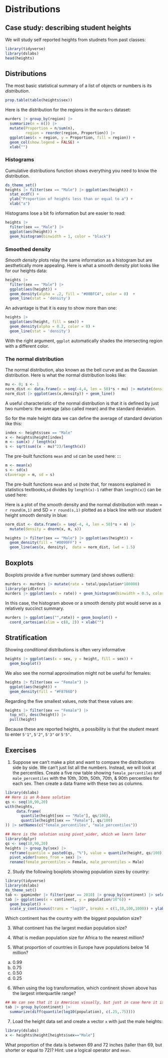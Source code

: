 # Distributions 

## Case study: describing student heights

We will study self reported heights from studnets from past classes:

```r
library(tidyverse)
library(dslabs)
head(heights)
```


## Distributions

The most basic statistical summary of a list of objects or numbers is its *distribution*. 


```r
prop.table(table(heights$sex))
```

Here is the distribution for the regions in the `murders` dataset:


```r
murders |> group_by(region) |>
  summarize(n = n()) |>
  mutate(Proportion = n/sum(n), 
         region = reorder(region, Proportion)) |>
  ggplot(aes(x = region, y = Proportion, fill = region)) + 
  geom_col(show.legend = FALSE) + 
  xlab("")
```


### Histograms

Cumulative distributions function shows everything you need to know the distribution.

```r
ds_theme_set()
heights |> filter(sex == "Male") |> ggplot(aes(height)) + 
  stat_ecdf() +
  ylab("Proportion of heights less than or equal to a") + 
  xlab("a")
```

Histograms lose a bit fo information but are easier to read:

```r
heights |> 
  filter(sex == "Male") |> 
  ggplot(aes(height)) + 
  geom_histogram(binwidth = 1, color = "black")
```


### Smoothed density

*Smooth density* plots relay the same information as a histogram but are aesthetically more appealing. Here is what a smooth density plot looks like for our heights data:

```r
heights |> 
  filter(sex == "Male") |> 
  ggplot(aes(height)) + 
  geom_density(alpha = .2, fill = "#00BFC4", color = 0)  +
  geom_line(stat = 'density')
```

An advantage is that it is easy to show more than one:

```r
heights |> 
  ggplot(aes(height, fill = sex)) + 
  geom_density(alpha = 0.2, color = 0) +
  geom_line(stat = 'density')
```

With the right argument, `ggplot` automatically shades the intersecting region with a different color. 

### The normal distribution {#sec-dataviz-normal-distribution}


The normal distribution, also known as the bell curve and as the Gaussian distribution. Here is what the normal distribution looks like:

```r
mu <- 0; s <- 1
norm_dist <- data.frame(x = seq(-4,4, len = 50)*s + mu) |> mutate(density = dnorm(x, mu, s))
norm_dist |> ggplot(aes(x,density)) + geom_line()
```

A useful characteristic of the normal distribution is that it is defined by just two numbers: the average (also called mean) and the standard deviation.

So for the male height data we can define the average of standard deviation like this:

```r
index <- heights$sex == "Male"
x <- heights$height[index]
m <- sum(x) / length(x)
s <- sqrt(sum((x - mu)^2)/length(x))
```

The pre-built functions `mean` and `sd` can be used here:
:::

```r
m <- mean(x)
s <- sd(x)
c(average = m, sd = s)
```

:::{.callout-note}
The pre-built functions `mean` and `sd` (note that, for reasons explained in statistics textbooks,`sd` divides by `length(x)-1` rather than `length(x)`) can be used here:
:::

Here is a plot of the smooth density and the normal distribution with mean = `r round(m,1)` and SD = `r round(s,1)` plotted as a black line with our student height smooth density in blue:

```r
norm_dist <- data.frame(x = seq(-4, 4, len = 50)*s + m) |> 
  mutate(density = dnorm(x, m, s))

heights |> filter(sex == "Male") |> ggplot(aes(height)) +
  geom_density(fill = "#0099FF") +
  geom_line(aes(x, density),  data = norm_dist, lwd = 1.5) 
```

## Boxplots

Boxplots provide a five number summary (and shows outliers):

```r
murders <- murders |> mutate(rate = total/population*100000)
library(gridExtra)
murders |> ggplot(aes(x = rate)) + geom_histogram(binwidth = 0.5, color = "black") + ggtitle("Histogram")
```

In this case, the histogram above or a smooth density plot would serve as a relatively succinct summary.


```r
murders |> ggplot(aes("",rate)) + geom_boxplot() +
  coord_cartesian(xlim = c(0, 2)) + xlab("")
```


## Stratification {#sec-dataviz-stratification}

Showing _conditional_ distributions is often very informative

```r
heights |> ggplot(aes(x = sex, y = height, fill = sex)) +
  geom_boxplot()
```


We also see the normal approximation might not be useful for females:

```r
heights |> filter(sex == "Female") |>
  ggplot(aes(height)) +
  geom_density(fill = "#F8766D") 
```


Regarding the five smallest values, note that these values are:

```r
heights |> filter(sex == "Female") |> 
  top_n(5, desc(height)) |>
  pull(height)
```

Because these are reported heights, a possibility is that the student meant to enter `5'1"`, `5'2"`, `5'3"` or `5'5"`.

## Exercises


(@) Suppose we can't make a plot and want to compare the distributions side by side. We can't just list all the numbers. Instead, we will look at the percentiles. Create a five row table showing `female_percentiles` and `male_percentiles` with the 10th, 30th, 50th, 70th, & 90th percentiles for each sex. Then create a data frame with these two as columns.

```r
library(dslabs)
## Here is an R-base solution
qs <- seq(10,90,20)
with(heights,
     data.frame(
       quantile(height[sex == "Male"], qs/100),
       quantile(height[sex == "Female"], qs/100)
)) |> setNames(c("female_percentiles", "male_percentiles"))

## Here is the solution using pivot_wider, which we learn later
library(dplyr)
qs <- seq(10,90,20)
heights |> group_by(sex) |>
  reframe(quantile = paste0(qs, "%"), value = quantile(height, qs/100)) |>
  pivot_wider(names_from = sex) |>
  rename(female_percentiles = Female, male_percentiles = Male)
```

(@) Study the following boxplots showing population sizes by country:

```r
library(tidyverse)
library(dslabs)
ds_theme_set()
tab <- gapminder |> filter(year == 2010) |> group_by(continent) |> select(continent, population)  
tab |> ggplot(aes(x = continent, y = population/10^6)) + 
  geom_boxplot() + 
  scale_y_continuous(trans = "log10", breaks = c(1,10,100,1000)) + ylab("Population in millions")
```

Which continent has the country with the biggest population size?

(@) What continent has the largest median population size?

(@) What is median population size for Africa to the nearest million?

(@) What proportion of countries in Europe have populations below 14 million?

a.  0.99
b.  0.75
c.  0.50
d.  0.25

(@) When using the log transformation, which continent shown above has the largest interquartile range?

```r
## We can see that it is Americas visually, but just in case here it is:
tab |> group_by(continent) |>
  summarize(diff(quantile(log10(population), c(.25,.75))))
```


(@) Load the height data set and create a vector `x` with just the male heights:

```r
library(dslabs)
x <- heights$height[heights$sex=="Male"]
```

What proportion of the data is between 69 and 72 inches (taller than 69, but shorter or equal to 72)? Hint: use a logical operator and `mean`.

